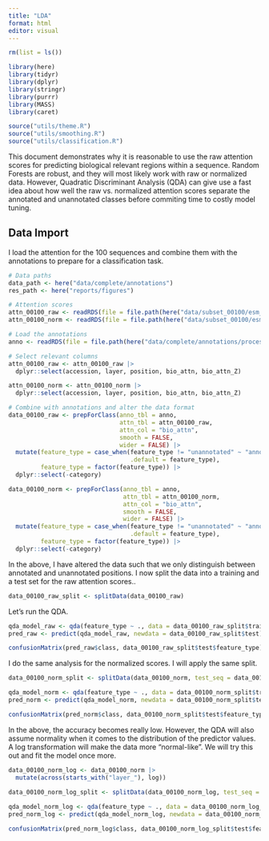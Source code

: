 ```yaml
---
title: "LDA"
format: html
editor: visual
---
```


```r
rm(list = ls())

library(here)
library(tidyr)
library(dplyr)
library(stringr)
library(purrr)
library(MASS)
library(caret)

source("utils/theme.R")
source("utils/smoothing.R")
source("utils/classification.R")
```

This document demonstrates why it is reasonable to use the raw attention scores for predicting biological relevant regions within a sequence. Random Forests are robust, and they will most likely work with raw or normalized data. However, Quadratic Discriminant Analysis (QDA) can give use a fast idea about how well the raw vs. normalized attention scores separate the annotated and unannotated classes before commiting time to costly model tuning.

## Data Import

I load the attention for the 100 sequences and combine them with the annotations to prepare for a classification task.

```r
# Data paths
data_path <- here("data/complete/annotations")
res_path <- here("reports/figures")

# Attention scores 
attn_00100_raw <- readRDS(file = file.path(here("data/subset_00100/esm_processed/attn_raw.rds")))
attn_00100_norm <- readRDS(file = file.path(here("data/subset_00100/esm_processed/attn_norm.rds")))

# Load the annotations
anno <- readRDS(file = file.path(here("data/complete/annotations/processed/anno.rds")))

# Select relevant columns
attn_00100_raw <- attn_00100_raw |>
  dplyr::select(accession, layer, position, bio_attn, bio_attn_Z)

attn_00100_norm <- attn_00100_norm |>
  dplyr::select(accession, layer, position, bio_attn, bio_attn_Z)

# Combine with annotations and alter the data format
data_00100_raw <- prepForClass(anno_tbl = anno,
                               attn_tbl = attn_00100_raw,
                               attn_col = "bio_attn",
                               smooth = FALSE,
                               wider = FALSE) |>
  mutate(feature_type = case_when(feature_type != "unannotated" ~ "annotated",
                                  .default = feature_type),
         feature_type = factor(feature_type)) |>
  dplyr::select(-category)

data_00100_norm <- prepForClass(anno_tbl = anno,
                                attn_tbl = attn_00100_norm,
                                attn_col = "bio_attn",
                                smooth = FALSE,
                                wider = FALSE) |>
  mutate(feature_type = case_when(feature_type != "unannotated" ~ "annotated",
                                  .default = feature_type),
         feature_type = factor(feature_type)) |>
  dplyr::select(-category)
```

In the above, I have altered the data such that we only distinguish between annotated and unannotated positions. I now split the data into a training and a test set for the raw attention scores..

```r
data_00100_raw_split <- splitData(data_00100_raw)
```
Let's run the QDA.

```r
qda_model_raw <- qda(feature_type ~ ., data = data_00100_raw_split$train)
pred_raw <- predict(qda_model_raw, newdata = data_00100_raw_split$test)

confusionMatrix(pred_raw$class, data_00100_raw_split$test$feature_type)
```

I do the same analysis for the normalized scores. I will apply the same split.

```r
data_00100_norm_split <- splitData(data_00100_norm, test_seq = data_00100_raw_split$test_seq)

qda_model_norm <- qda(feature_type ~ ., data = data_00100_norm_split$train)
pred_norm <- predict(qda_model_norm, newdata = data_00100_norm_split$test)

confusionMatrix(pred_norm$class, data_00100_norm_split$test$feature_type)
```

In the above, the accuracy becomes really low. However, the QDA will also assume normality when it comes to the distribution of the predictor values. A log transformation will make the data more "normal-like". We will try this out and fit the model once more.

```r
data_00100_norm_log <- data_00100_norm |>
  mutate(across(starts_with("layer_"), log))
  
data_00100_norm_log_split <- splitData(data_00100_norm_log, test_seq = data_00100_raw_split$test_seq)

qda_model_norm_log <- qda(feature_type ~ ., data = data_00100_norm_log_split$train)
pred_norm_log <- predict(qda_model_norm_log, newdata = data_00100_norm_log_split$test)

confusionMatrix(pred_norm_log$class, data_00100_norm_log_split$test$feature_type)
```
